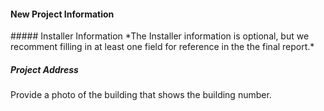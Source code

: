 #### New Project Information

<NewProjectPopup />
<DocNameInput label="Project Name" path="doc_name" required />
##### Installer Information *The Installer information is optional, but we
recomment filling in at least one field for reference in the the final report.*
<StringInput label="Technician Name" path="installer.name" />
<StringInput label="Installation Company" path="installer.company_name" />
<StringInput label="Company Address" path="installer.mailing_address" />
<StringInput label="Company Phone" path="installer.phone" />
<StringInput label="Company Email" path="installer.email" />

##### Project Address

<StringInput label="Street Address" path="location.street_address" />
<StringInput label="City" path="location.city" />
<USStateSelect label="State" path="location.state" />
<StringInput label="Zip Code" path="location.zip_code" />

<PhotoInput id="building_number_photo" label="Building Number – Photo">
    Provide a photo of the building that shows the building number.
</PhotoInput>

<SaveCancelButton path="status" />
